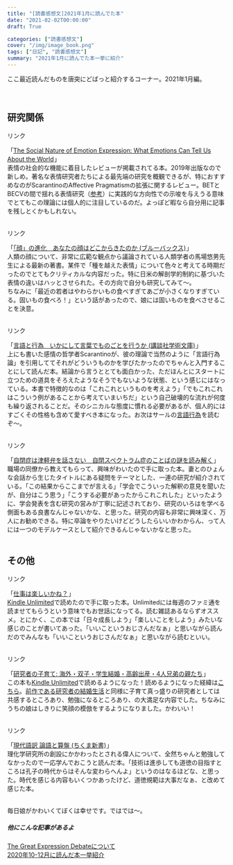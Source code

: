 ```yaml
---
title: "[読書感想文]2021年1月に読んでた本"
date: "2021-02-02T00:00:00"
draft: True

categories: ["読書感想文"]
cover: "/img/image_book.png"
tags: ["日記", "読書感想文"]
summary: "2021年1月に読んでた本一挙に紹介"
---
```


ここ最近読んだものを唐突にどばっと紹介するコーナー。2021年1月編。<br>
<br><br>


## 研究関係


<script type="text/javascript">
(function(b,c,f,g,a,d,e){b.MoshimoAffiliateObject=a;
b[a]=b[a]||function(){arguments.currentScript=c.currentScript
||c.scripts[c.scripts.length-2];(b[a].q=b[a].q||[]).push(arguments)};
c.getElementById(a)||(d=c.createElement(f),d.src=g,
d.id=a,e=c.getElementsByTagName("body")[0],e.appendChild(d))})
(window,document,"script","//dn.msmstatic.com/site/cardlink/bundle.js","msmaflink");
msmaflink({"n":"The Social Nature of Emotion Expression: What Emotions Can Tell Us About the World","b":"","t":"","d":"https:\/\/m.media-amazon.com","c_p":"\/images\/I","p":["\/41XQnVtJh5L.jpg","\/41ggSQJvR3L.jpg"],"u":{"u":"https:\/\/www.amazon.co.jp\/dp\/3030329704","t":"amazon","r_v":""},"aid":{"amazon":"1842760","rakuten":"1824263","yahoo":"1845435"},"eid":"BDXC5","s":"s"});
</script>
<div id="msmaflink-BDXC5">リンク</div>



「<a target="_blank" href="https://www.amazon.co.jp/gp/product/3030329704/ref=as_li_tl?ie=UTF8&camp=247&creative=1211&creativeASIN=3030329704&linkCode=as2&tag=susishushi2-22&linkId=cd9d4e47a742a583a523f2e4e742b852">The Social Nature of Emotion Expression: What Emotions Can Tell Us About the World</a><img src="//ir-jp.amazon-adsystem.com/e/ir?t=susishushi2-22&l=am2&o=9&a=3030329704" width="1" height="1" border="0" alt="" style="border:none !important; margin:0px !important;" />」<br>
表情の社会的な機能に着目したレビューが掲載されてる本。2019年出版なので新しめ。著名な表情研究者たちによる最先端の研究を概観できるが、特におすすめなのがScarantinoのAffective Pragmatismの拡張に関するレビュー。BETとBECVの間で揺れる表情研究（[参考](https://susishushi.github.io/my_blog/post/ged/)）に実践的な方向性での示唆を与えうる意味でとてもこの理論には個人的に注目しているのだ。よっぽど暇なら自分用に記事を残しとくかもしれない。<br><br>


<script type="text/javascript">
(function(b,c,f,g,a,d,e){b.MoshimoAffiliateObject=a;
b[a]=b[a]||function(){arguments.currentScript=c.currentScript
||c.scripts[c.scripts.length-2];(b[a].q=b[a].q||[]).push(arguments)};
c.getElementById(a)||(d=c.createElement(f),d.src=g,
d.id=a,e=c.getElementsByTagName("body")[0],e.appendChild(d))})
(window,document,"script","//dn.msmstatic.com/site/cardlink/bundle.js","msmaflink");
msmaflink({"n":"「顔」の進化　あなたの顔はどこからきたのか (ブルーバックス)","b":"","t":"","d":"https:\/\/m.media-amazon.com","c_p":"","p":["\/images\/I\/41bpLZMyDXL.jpg"],"u":{"u":"https:\/\/www.amazon.co.jp\/dp\/B08SQLX22X","t":"amazon","r_v":""},"aid":{"amazon":"1842760","rakuten":"1824263","yahoo":"1845435"},"eid":"vWbPn","s":"s"});
</script>
<div id="msmaflink-vWbPn">リンク</div>

「<a target="_blank" href="https://www.amazon.co.jp/gp/product/B08SQLX22X/ref=as_li_tl?ie=UTF8&camp=247&creative=1211&creativeASIN=B08SQLX22X&linkCode=as2&tag=susishushi2-22&linkId=962b00cbffa81278c1394ba01a8824f5">「顔」の進化　あなたの顔はどこからきたのか (ブルーバックス)</a><img src="//ir-jp.amazon-adsystem.com/e/ir?t=susishushi2-22&l=am2&o=9&a=B08SQLX22X" width="1" height="1" border="0" alt="" style="border:none !important; margin:0px !important;" />」<br>
人類の顔について、非常に広範な観点から議論されている人類学者の馬場悠男先生による最新の著書。某件で「種を越えた表情」について色々と考えてる時期だったのでとてもクリティカルな内容だった。特に日米の解剖学的制約に基づいた表情の違いはハッとさせられた。その方向で自分も研究してみて～。<br>
ちなみに「最近の若者はやわらかいもの食べすぎてあごが小さくなりすぎている。固いもの食べろ！」という話があったので、娘には固いものを食べさせることを決意。<br><br>



<script type="text/javascript">
(function(b,c,f,g,a,d,e){b.MoshimoAffiliateObject=a;
b[a]=b[a]||function(){arguments.currentScript=c.currentScript
||c.scripts[c.scripts.length-2];(b[a].q=b[a].q||[]).push(arguments)};
c.getElementById(a)||(d=c.createElement(f),d.src=g,
d.id=a,e=c.getElementsByTagName("body")[0],e.appendChild(d))})
(window,document,"script","//dn.msmstatic.com/site/cardlink/bundle.js","msmaflink");
msmaflink({"n":"言語と行為 いかにして言葉でものごとを行うか (講談社学術文庫)","b":"講談社","t":"","d":"https:\/\/m.media-amazon.com","c_p":"\/images\/I","p":["\/51ZN14fDoQL.jpg","\/41qdY9aapKL.jpg","\/31mFOMgCbGL.jpg","\/51Y0L6EZFfL.jpg"],"u":{"u":"https:\/\/www.amazon.co.jp\/dp\/4065143136","t":"amazon","r_v":""},"aid":{"amazon":"1842760","rakuten":"1824263","yahoo":"1845435"},"eid":"Btk20","s":"s"});
</script>
<div id="msmaflink-Btk20">リンク</div>


「<a target="_blank" href="https://www.amazon.co.jp/gp/product/B07MYSG4XZ/ref=as_li_tl?ie=UTF8&camp=247&creative=1211&creativeASIN=B07MYSG4XZ&linkCode=as2&tag=susishushi2-22&linkId=be07b8fce71bf3e3dc01d0b9ca43a2fb">言語と行為　いかにして言葉でものごとを行うか (講談社学術文庫)</a><img src="//ir-jp.amazon-adsystem.com/e/ir?t=susishushi2-22&l=am2&o=9&a=B07MYSG4XZ" width="1" height="1" border="0" alt="" style="border:none !important; margin:0px !important;" />」<br>
上にも書いた感情の哲学者Scarantinoが、彼の理論で当然のように「言語行為論」を引用しててそれがどういうものかを学びたかったのでちゃんと入門することにして読んだ本。結論から言うととても面白かった、ただほんとにスタートに立つための道具をそろえたようなそうでもないような状態、という感じにはなっている。本書で特徴的なのは「これこれというものを考えよう」「でもこれこれはこういう例があることから考えていまいちだ」という自己破壊的な流れが何度も繰り返されることだ。そのシニカルな態度に慣れる必要があるが、個人的にはすごくその性格も含めて愛すべき本になった。お次はサールの<a target="_blank" href="https://www.amazon.co.jp/gp/product/4326198753/ref=as_li_tl?ie=UTF8&camp=247&creative=1211&creativeASIN=4326198753&linkCode=as2&tag=susishushi2-22&linkId=ffa93857e033171af3644a633de4ac2e">言語行為</a><img src="//ir-jp.amazon-adsystem.com/e/ir?t=susishushi2-22&l=am2&o=9&a=4326198753" width="1" height="1" border="0" alt="" style="border:none !important; margin:0px !important;" />を読むぞ～。<br><br>


<script type="text/javascript">
(function(b,c,f,g,a,d,e){b.MoshimoAffiliateObject=a;
b[a]=b[a]||function(){arguments.currentScript=c.currentScript
||c.scripts[c.scripts.length-2];(b[a].q=b[a].q||[]).push(arguments)};
c.getElementById(a)||(d=c.createElement(f),d.src=g,
d.id=a,e=c.getElementsByTagName("body")[0],e.appendChild(d))})
(window,document,"script","//dn.msmstatic.com/site/cardlink/bundle.js","msmaflink");
msmaflink({"n":"自閉症は津軽弁を話さない 自閉スペクトラム症のことばの謎を読み解く (角川ソフィア文庫)","b":"KADOKAWA","t":"","d":"https:\/\/m.media-amazon.com","c_p":"\/images\/I","p":["\/51GHg1JqSnL.jpg","\/51eRI+5fX1L.jpg","\/413mBMnze2L.jpg","\/41lTO7Hp+4L.jpg","\/51AasOL5X1L.jpg"],"u":{"u":"https:\/\/www.amazon.co.jp\/dp\/4044006202","t":"amazon","r_v":""},"aid":{"amazon":"1842760","rakuten":"1824263","yahoo":"1845435"},"eid":"UVU8W","s":"s"});
</script>
<div id="msmaflink-UVU8W">リンク</div>

「<a target="_blank" href="https://www.amazon.co.jp/gp/product/B08HMDM9FB/ref=as_li_tl?ie=UTF8&camp=247&creative=1211&creativeASIN=B08HMDM9FB&linkCode=as2&tag=susishushi2-22&linkId=dc27251fc1b6510876c98ceaec17c2a2">自閉症は津軽弁を話さない　自閉スペクトラム症のことばの謎を読み解く</a><img src="//ir-jp.amazon-adsystem.com/e/ir?t=susishushi2-22&l=am2&o=9&a=B08HMDM9FB" width="1" height="1" border="0" alt="" style="border:none !important; margin:0px !important;" />」<br>
職場の同僚から教えてもらって、興味がわいたので手に取った本。妻とのひょんな会話から生じたタイトルにある疑問をテーマとした、一連の研究が紹介されている。「この結果からここまでが言える」「学会でこういった解釈の意見を聞いたが、自分はこう思う」「こうする必要があったからこれこれした」といったように、学会発表を含む研究の営みが丁寧に記述されており、研究のいろはを学べる側面もある良書なんじゃないかな、と思った。研究の内容も非常に興味深く、万人にお勧めできる。特に卒論をやりたいけどどうしたらいいかわからん、って人には一つのモデルケースとして紹介できるんじゃないかなと思った。<br><br>


## その他


<script type="text/javascript">
(function(b,c,f,g,a,d,e){b.MoshimoAffiliateObject=a;
b[a]=b[a]||function(){arguments.currentScript=c.currentScript
||c.scripts[c.scripts.length-2];(b[a].q=b[a].q||[]).push(arguments)};
c.getElementById(a)||(d=c.createElement(f),d.src=g,
d.id=a,e=c.getElementsByTagName("body")[0],e.appendChild(d))})
(window,document,"script","//dn.msmstatic.com/site/cardlink/bundle.js","msmaflink");
msmaflink({"n":"仕事は楽しいかね？ (きこ書房)","b":"","t":"","d":"https:\/\/m.media-amazon.com","c_p":"","p":["\/images\/I\/51wO5nSiO9L.jpg"],"u":{"u":"https:\/\/www.amazon.co.jp\/dp\/B00SIM19YS","t":"amazon","r_v":""},"aid":{"amazon":"1842760","rakuten":"1824263","yahoo":"1845435"},"eid":"MJQqw","s":"s"});
</script>
<div id="msmaflink-MJQqw">リンク</div>
「<a target="_blank" href="https://www.amazon.co.jp/gp/product/B00SIM19YS/ref=as_li_tl?ie=UTF8&camp=247&creative=1211&creativeASIN=B00SIM19YS&linkCode=as2&tag=susishushi2-22&linkId=51b2bf99009a88619508c7d0961d3bfb">仕事は楽しいかね？</a><img src="//ir-jp.amazon-adsystem.com/e/ir?t=susishushi2-22&l=am2&o=9&a=B00SIM19YS" width="1" height="1" border="0" alt="" style="border:none !important; margin:0px !important;" />」<br>
[Kindle Unlimited](https://www.amazon.co.jp/kindle-dbs/hz/bookshelf?shoppingPortalEnabled=true&tag=susishushi2-22)で読めたので手に取った本。Unlimitedには毎週のファミ通を読ませてもらうという意味でもお世話になってる。読む雑誌あるならずオススメ。とにかく、この本では「日々成長しよう」「楽しいことをしよう」みたいな感じのことが書いてあった。「いいこというおじさんだなぁ」と思いながら読んだのでみんなも「いいこというおじさんだなぁ」と思いながら読むといい。<br><br>


<script type="text/javascript">
(function(b,c,f,g,a,d,e){b.MoshimoAffiliateObject=a;
b[a]=b[a]||function(){arguments.currentScript=c.currentScript
||c.scripts[c.scripts.length-2];(b[a].q=b[a].q||[]).push(arguments)};
c.getElementById(a)||(d=c.createElement(f),d.src=g,
d.id=a,e=c.getElementsByTagName("body")[0],e.appendChild(d))})
(window,document,"script","//dn.msmstatic.com/site/cardlink/bundle.js","msmaflink");
msmaflink({"n":"研究者の子育て: 海外・双子・学生結婚・高齢出産・4人兄弟の親たち","b":"","t":"","d":"https:\/\/m.media-amazon.com","c_p":"","p":["\/images\/I\/51gLYvtlMAL.jpg"],"u":{"u":"https:\/\/www.amazon.co.jp\/dp\/B08P7SJNXJ","t":"amazon","r_v":""},"aid":{"amazon":"1842760","rakuten":"1824263","yahoo":"1845435"},"eid":"4CquJ","s":"s"});
</script>
<div id="msmaflink-4CquJ">リンク</div>
「<a target="_blank" href="https://www.amazon.co.jp/gp/product/B08P7SJNXJ/ref=as_li_tl?ie=UTF8&camp=247&creative=1211&creativeASIN=B08P7SJNXJ&linkCode=as2&tag=susishushi2-22&linkId=90c47d575fa568a1a3ffad4fe95ac2f0">研究者の子育て: 海外・双子・学生結婚・高齢出産・4人兄弟の親たち</a><img src="//ir-jp.amazon-adsystem.com/e/ir?t=susishushi2-22&l=am2&o=9&a=B08P7SJNXJ" width="1" height="1" border="0" alt="" style="border:none !important; margin:0px !important;" />」<br>
この本も[Kindle Unlimited](https://www.amazon.co.jp/kindle-dbs/hz/bookshelf?shoppingPortalEnabled=true&tag=susishushi2-22)で読めるようになった！読めるようになった経緯は[こちら](https://academic-post.nihon-kenkyusya.com/2020/12/30/kosodate_muryou/)。<a target="_blank" href="https://www.amazon.co.jp/gp/product/B08L9JTCMS/ref=as_li_tl?ie=UTF8&camp=247&creative=1211&creativeASIN=B08L9JTCMS&linkCode=as2&tag=susishushi2-22&linkId=16a3652e752aeb56510accf7a92374bc">前作である研究者の結婚生活</a><img src="//ir-jp.amazon-adsystem.com/e/ir?t=susishushi2-22&l=am2&o=9&a=B08L9JTCMS" width="1" height="1" border="0" alt="" style="border:none !important; margin:0px !important;" />と同様に子育て真っ盛りの研究者としては共感するところあり、勉強になるところあり、の大満足な内容でした。ちなみにうちの娘はしきりに笑顔の模倣をするようになりました。かわいい！<br><br>


<script type="text/javascript">
(function(b,c,f,g,a,d,e){b.MoshimoAffiliateObject=a;
b[a]=b[a]||function(){arguments.currentScript=c.currentScript
||c.scripts[c.scripts.length-2];(b[a].q=b[a].q||[]).push(arguments)};
c.getElementById(a)||(d=c.createElement(f),d.src=g,
d.id=a,e=c.getElementsByTagName("body")[0],e.appendChild(d))})
(window,document,"script","//dn.msmstatic.com/site/cardlink/bundle.js","msmaflink");
msmaflink({"n":"現代語訳 論語と算盤 (ちくま新書)","b":"","t":"","d":"https:\/\/m.media-amazon.com","c_p":"","p":["\/images\/I\/41GrPEiyfRL.jpg"],"u":{"u":"https:\/\/www.amazon.co.jp\/dp\/B00HPPKAYY","t":"amazon","r_v":""},"aid":{"amazon":"1842760","rakuten":"1824263","yahoo":"1845435"},"eid":"vcEB0","s":"s"});
</script>
<div id="msmaflink-vcEB0">リンク</div>
「<a target="_blank" href="https://www.amazon.co.jp/gp/product/4480065350/ref=as_li_tl?ie=UTF8&camp=247&creative=1211&creativeASIN=4480065350&linkCode=as2&tag=susishushi2-22&linkId=608f9dd095149caa4c7fc3c9465b3fad">現代語訳 論語と算盤 (ちくま新書)</a><img src="//ir-jp.amazon-adsystem.com/e/ir?t=susishushi2-22&l=am2&o=9&a=4480065350" width="1" height="1" border="0" alt="" style="border:none !important; margin:0px !important;" />」<br>
理化学研究所の創設にかかわったとされる偉人について、全然ちゃんと勉強してなかったので一応学んでおこうと読んだ本。「技術は進歩しても道徳の目指すところは孔子の時代からはそんな変わらへんよ」というのはなるほどな、と思った。時代を感じる内容もいくつかあったけど、道徳規範は大事だなぁ、と改めて感じた本。<br><br>


毎日娘がかわいくてぼくは幸せです。ではでは～。



##### 他にこんな記事があるよ
 [The Great Expression Debateについて](https://susishushi.github.io/my_blog/post/ged/)
  <br>
[2020年10-12月に読んだ本一挙紹介](https://susishushi.github.io/my_blog/post/2020book/)
<br>
